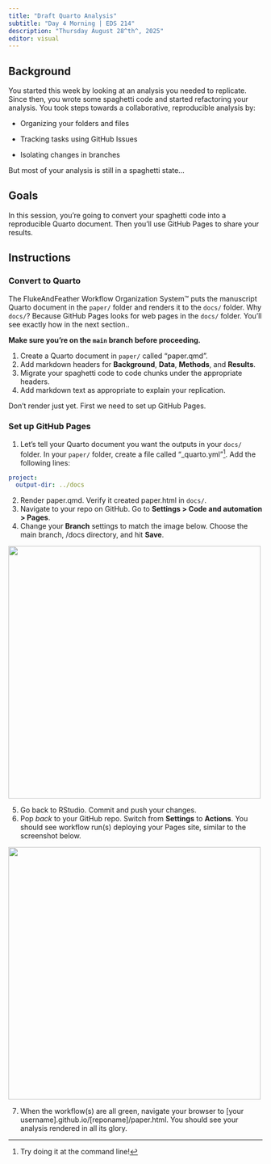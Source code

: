 ```yaml
---
title: "Draft Quarto Analysis"
subtitle: "Day 4 Morning | EDS 214"
description: "Thursday August 28^th^, 2025"
editor: visual
---
```


## Background

You started this week by looking at an analysis you needed to replicate. Since then, you wrote some spaghetti code and started refactoring your analysis. You took steps towards a collaborative, reproducible analysis by:

-   Organizing your folders and files

-   Tracking tasks using GitHub Issues

-   Isolating changes in branches

But most of your analysis is still in a spaghetti state...

## Goals

In this session, you're going to convert your spaghetti code into a reproducible Quarto document. Then you'll use GitHub Pages to share your results.

## Instructions

### Convert to Quarto

The FlukeAndFeather Workflow Organization System™ puts the manuscript Quarto document in the `paper/` folder and renders it to the `docs/` folder. Why `docs/`? Because GitHub Pages looks for web pages in the `docs/` folder. You'll see exactly how in the next section..

**Make sure you're on the `main` branch before proceeding.**

1.  Create a Quarto document in `paper/` called "paper.qmd".
2.  Add markdown headers for **Background**, **Data**, **Methods**, and **Results**.
3.  Migrate your spaghetti code to code chunks under the appropriate headers.
4.  Add markdown text as appropriate to explain your replication.

Don't render just yet. First we need to set up GitHub Pages.

### Set up GitHub Pages

1.  Let's tell your Quarto document you want the outputs in your `docs/` folder. In your `paper/` folder, create a file called "\_quarto.yml"[^1]. Add the following lines:

[^1]: Try doing it at the command line!

``` yml
project:
  output-dir: ../docs
```

2.  Render paper.qmd. Verify it created paper.html in `docs/`.
3.  Navigate to your repo on GitHub. Go to **Settings \> Code and automation \> Pages**.
4.  Change your **Branch** settings to match the image below. Choose the main branch, /docs directory, and hit **Save**.

![](images/day4/ghpages.png){width="500"}

5.  Go back to RStudio. Commit and push your changes.
6.  Pop *back* to your GitHub repo. Switch from **Settings** to **Actions**. You should see workflow run(s) deploying your Pages site, similar to the screenshot below.

![](images/day4/ghactions.png){width="500"}

7.  When the workflow(s) are all green, navigate your browser to \[your username\].github.io/\[reponame\]/paper.html. You should see your analysis rendered in all its glory.
